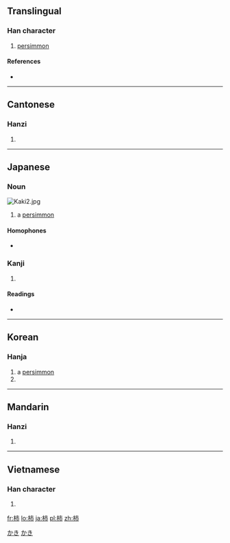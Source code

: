 {{also|枾}}
==Translingual==

===Han character===
{{Han char|rn=75|rad=木|as=05|sn=9|four=4592<sub>7</sub>|canj=木卜中月 (DYLB)}}

# [[persimmon]]

====References====
* {{Han ref|kx=0521.121|dkj=14681|hdz=21188.020|uh=67FF|ud=26623|bh=AC55|bd=44117}}

----

==Cantonese==

===Hanzi===
{{yue-hanzi|jyut=|y=chi5}}

# {{defn|Cantonese|sort=木05}}

----

==Japanese==

===Noun===
[[Image:Kaki2.jpg|thumb]]
{{ja-noun|k|hira=かき|rom=kaki}}

# a [[persimmon]]

====Homophones====
* {{term|牡蠣||[[oyster]]|tr=[[カキ]], [[kaki]]|lang=ja|sc=Jpan}}

===Kanji===
{{ja-kanji|grade=n|rs=木05}}

# {{defn|Japanese|sort=木05}}

====Readings====
* {{ja-readings|on=[[し]] (shi)|kun=[[かき]] (kaki)}}

[[Category:1000 Japanese basic words|かき]]
[[Category:ja:Fruits|かき]]

----

==Korean==

===Hanja===
{{ko-hanja|hangeul=시|eumhun=|rv=si|mr=si|y=si}}

# a [[persimmon]]
# {{defn|Korean|sort=木05}}

----

==Mandarin==

===Hanzi===
{{cmn-hanzi|pin=[[shì]] ([[shi4]])|wg=shih<sup>4</sup>}}

# {{defn|Mandarin|sort=木05}}

----

==Vietnamese==

===Han character===
{{vi-hantu|thị|rs=木05}}

# {{defn|Vietnamese|sort=木05}}

[[fr:柿]]
[[lo:柿]]
[[ja:柿]]
[[pl:柿]]
[[zh:柿]]